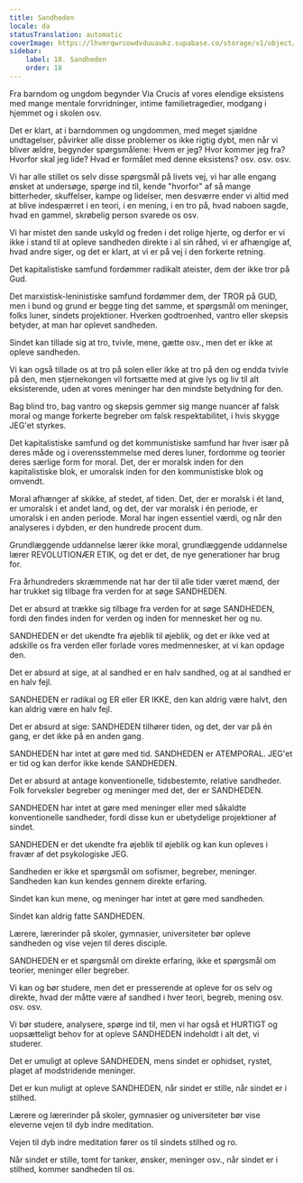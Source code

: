 ```yaml
---
title: Sandheden
locale: da
statusTranslation: automatic
coverImage: https://lhvmrqwrcowdvduuaukz.supabase.co/storage/v1/object/public/strapi-uploads/small_cover-educacion-fundamental.webp-2d51a7828a2b1309555be27f7e2a61a0.webp
sidebar:
    label: 18. Sandheden
    order: 18
---
```

Fra barndom og ungdom begynder Via Crucis af vores elendige eksistens med mange mentale forvridninger, intime familietragedier, modgang i hjemmet og i skolen osv.

Det er klart, at i barndommen og ungdommen, med meget sjældne undtagelser, påvirker alle disse problemer os ikke rigtig dybt, men når vi bliver ældre, begynder spørgsmålene: Hvem er jeg? Hvor kommer jeg fra? Hvorfor skal jeg lide? Hvad er formålet med denne eksistens? osv. osv. osv.

Vi har alle stillet os selv disse spørgsmål på livets vej, vi har alle engang ønsket at undersøge, spørge ind til, kende "hvorfor" af så mange bitterheder, skuffelser, kampe og lidelser, men desværre ender vi altid med at blive indespærret i en teori, i en mening, i en tro på, hvad naboen sagde, hvad en gammel, skrøbelig person svarede os osv.

Vi har mistet den sande uskyld og freden i det rolige hjerte, og derfor er vi ikke i stand til at opleve sandheden direkte i al sin råhed, vi er afhængige af, hvad andre siger, og det er klart, at vi er på vej i den forkerte retning.

Det kapitalistiske samfund fordømmer radikalt ateister, dem der ikke tror på Gud.

Det marxistisk-leninistiske samfund fordømmer dem, der TROR på GUD, men i bund og grund er begge ting det samme, et spørgsmål om meninger, folks luner, sindets projektioner. Hverken godtroenhed, vantro eller skepsis betyder, at man har oplevet sandheden.

Sindet kan tillade sig at tro, tvivle, mene, gætte osv., men det er ikke at opleve sandheden.

Vi kan også tillade os at tro på solen eller ikke at tro på den og endda tvivle på den, men stjernekongen vil fortsætte med at give lys og liv til alt eksisterende, uden at vores meninger har den mindste betydning for den.

Bag blind tro, bag vantro og skepsis gemmer sig mange nuancer af falsk moral og mange forkerte begreber om falsk respektabilitet, i hvis skygge JEG'et styrkes.

Det kapitalistiske samfund og det kommunistiske samfund har hver især på deres måde og i overensstemmelse med deres luner, fordomme og teorier deres særlige form for moral. Det, der er moralsk inden for den kapitalistiske blok, er umoralsk inden for den kommunistiske blok og omvendt.

Moral afhænger af skikke, af stedet, af tiden. Det, der er moralsk i ét land, er umoralsk i et andet land, og det, der var moralsk i én periode, er umoralsk i en anden periode. Moral har ingen essentiel værdi, og når den analyseres i dybden, er den hundrede procent dum.

Grundlæggende uddannelse lærer ikke moral, grundlæggende uddannelse lærer REVOLUTIONÆR ETIK, og det er det, de nye generationer har brug for.

Fra århundreders skræmmende nat har der til alle tider været mænd, der har trukket sig tilbage fra verden for at søge SANDHEDEN.

Det er absurd at trække sig tilbage fra verden for at søge SANDHEDEN, fordi den findes inden for verden og inden for mennesket her og nu.

SANDHEDEN er det ukendte fra øjeblik til øjeblik, og det er ikke ved at adskille os fra verden eller forlade vores medmennesker, at vi kan opdage den.

Det er absurd at sige, at al sandhed er en halv sandhed, og at al sandhed er en halv fejl.

SANDHEDEN er radikal og ER eller ER IKKE, den kan aldrig være halvt, den kan aldrig være en halv fejl.

Det er absurd at sige: SANDHEDEN tilhører tiden, og det, der var på én gang, er det ikke på en anden gang.

SANDHEDEN har intet at gøre med tid. SANDHEDEN er ATEMPORAL. JEG'et er tid og kan derfor ikke kende SANDHEDEN.

Det er absurd at antage konventionelle, tidsbestemte, relative sandheder. Folk forveksler begreber og meninger med det, der er SANDHEDEN.

SANDHEDEN har intet at gøre med meninger eller med såkaldte konventionelle sandheder, fordi disse kun er ubetydelige projektioner af sindet.

SANDHEDEN er det ukendte fra øjeblik til øjeblik og kan kun opleves i fravær af det psykologiske JEG.

Sandheden er ikke et spørgsmål om sofismer, begreber, meninger. Sandheden kan kun kendes gennem direkte erfaring.

Sindet kan kun mene, og meninger har intet at gøre med sandheden.

Sindet kan aldrig fatte SANDHEDEN.

Lærere, lærerinder på skoler, gymnasier, universiteter bør opleve sandheden og vise vejen til deres disciple.

SANDHEDEN er et spørgsmål om direkte erfaring, ikke et spørgsmål om teorier, meninger eller begreber.

Vi kan og bør studere, men det er presserende at opleve for os selv og direkte, hvad der måtte være af sandhed i hver teori, begreb, mening osv. osv. osv.

Vi bør studere, analysere, spørge ind til, men vi har også et HURTIGT og uopsætteligt behov for at opleve SANDHEDEN indeholdt i alt det, vi studerer.

Det er umuligt at opleve SANDHEDEN, mens sindet er ophidset, rystet, plaget af modstridende meninger.

Det er kun muligt at opleve SANDHEDEN, når sindet er stille, når sindet er i stilhed.

Lærere og lærerinder på skoler, gymnasier og universiteter bør vise eleverne vejen til dyb indre meditation.

Vejen til dyb indre meditation fører os til sindets stilhed og ro.

Når sindet er stille, tomt for tanker, ønsker, meninger osv., når sindet er i stilhed, kommer sandheden til os.


